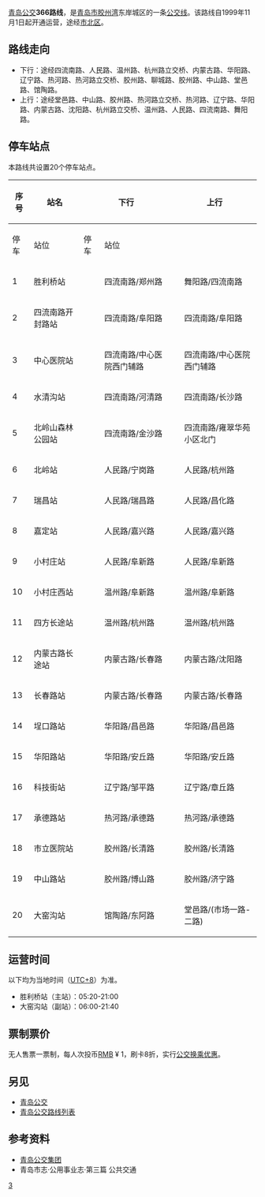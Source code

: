 {{Infobox Bus Route 
| image= [[File:SWB6107Q6+366.jpg|250px]]
| number= 366路线
| operator= [[青岛公交#青岛公交集团|公交]]市北巴士第二分公司
| garage= 舞阳路场站
| length= 12.15 [[千米|km]]
| time= 
| start= 胜利桥站
| via= 
| end= 大窑沟站
| frequency= 
| Other_route= 
| vehicle= 上海申沃 SWB6107Q6
| Fare= RMB ¥ 1
| Section_Fare1=
| Section_Fare2=
| compete= 
| bgcolor= green
| fontcolor= white
}}
[[青岛公交|青岛公交]]'''366路线'''，是[[青岛市|青岛市]][[胶州湾|胶州湾]]东岸城区的一条[[青岛公交路线列表|公交线]]。该路线自1999年11月1日起开通运营，途经[[市北区|市北区]]{{参|name=地图|{{cite|url=http://ditu.amap.com/search?query=366%E8%B7%AF&city=370200|title=高德地图 青岛366路|publisher=高德地图|accessdate=2016-10-20|archive-date=2016-10-21|archive-url=https://web.archive.org/web/20161021010153/http://ditu.amap.com/search?query=366%E8%B7%AF&city=370200|dead-url=no}}}}。

==路线走向==
*下行：途经四流南路、人民路、温州路、杭州路立交桥、内蒙古路、华阳路、辽宁路、热河路、热河路立交桥、胶州路、聊城路、胶州路、中山路、堂邑路、馆陶路。
*上行：途经堂邑路、中山路、胶州路、热河路立交桥、热河路、辽宁路、华阳路、内蒙古路、沈阳路、杭州路立交桥、温州路、人民路、四流南路、舞阳路。{{参|name=指南|{{cite|author=青岛公交集团有限责任公司|title=青岛市公共交通汽电车乘车指南|location=青岛|publisher=青岛出版社|date=2002-05|isbn=7543620901}}}}{{参|name=新闻网A|{{cite|url=http://news.qingdaonews.com/qingdao/2014-11/19/content_10777421.htm|title=权威版青岛公交线路站点大全出炉 出门不迷路|publisher=青岛日报-青报网|date=2014-11-19|accessdate=2016-10-13|archive-date=2020-12-20|archive-url=https://web.archive.org/web/20201220001225/http://news.qingdaonews.com/qingdao/2014-11/19/content_10777421.htm|dead-url=no}}}}{{参|name=地图}} 

==停车站点==
本路线共设置20个停车站点。{{参|name=指南}}{{参|name=官网|{{cite|url=http://www.qdbus.com.cn/web/XianLuList2.aspx?type=366|title=智能出行 > 线路站点 > 366路|publisher=青岛公交集团网站|access-date=2016-10-06|archive-url=https://web.archive.org/web/20161021010729/http://www.qdbus.com.cn/web/XianLuList2.aspx?type=366|archive-date=2016-10-21|dead-url=yes}}}}{{参|name=新闻网|{{cite|url=http://travel.qingdaonews.com/gongjiao/366road.html|title=青岛366路公交车路线|publisher=青岛新闻网|accessdate=2016-10-20|archive-date=2018-03-14|archive-url=https://web.archive.org/web/20180314192847/http://travel.qingdaonews.com/gongjiao/366road.html|dead-url=no}}}}{{参|name=新闻网A}}
{| class="wikitable" 
!rowspan="2" |序号!!rowspan="2" |站名!!colspan="2" |下行!!colspan="2" |上行!!rowspan="2" |换乘地铁!!rowspan="2" |备注
|-
!停车!!站位!!停车!!站位
|-
|1||胜利桥站||{{QP|下}}{{QP|bus}}||四流南路/郑州路||{{QP|上}}{{QP|bus}}||舞阳路/四流南路||[[胜利桥（纺织谷）站|胜利桥站]]（{{QM|1短}}）||
|-
|2||四流南路开封路站||{{QP|下}}{{QP|bus}}||四流南路/阜阳路||{{QP|上}}{{QP|bus}}||四流南路/阜阳路||[[开封路站|开封路站]]（{{QM|1短}}）||
|-
|3||中心医院站||{{QP|下}}{{QP|bus}}||四流南路/中心医院西门辅路||{{QP|上}}{{QP|bus}}||四流南路/中心医院西门辅路||||
|-
|4||水清沟站||{{QP|下}}{{QP|bus}}||四流南路/河清路||{{QP|上}}{{QP|bus}}||四流南路/长沙路||[[水清沟站|水清沟站]]（{{QM|1短}}）||
|-
|5||北岭山森林公园站||{{QP|下}}{{QP|bus}}||四流南路/金沙路||{{QP|上}}{{QP|bus}}||四流南路/雍翠华苑小区北门||||
|-
|6||北岭站||{{QP|下}}{{QP|bus}}||人民路/宁岗路||{{QP|上}}{{QP|bus}}||人民路/杭州路||[[北岭站|北岭站]]（{{QM|1短}}）||
|-
|7||瑞昌站||{{QP|下}}{{QP|bus}}||人民路/瑞昌路||{{QP|上}}{{QP|bus}}||人民路/昌化路||||
|-
|8||嘉定站||{{QP|下}}{{QP|bus}}||人民路/嘉兴路||{{QP|上}}{{QP|bus}}||人民路/嘉兴路||||
|-
|9||小村庄站||{{QP|下}}{{QP|bus}}||人民路/阜新路||{{QP|上}}{{QP|bus}}||人民路/阜新路||[[小村庄站|小村庄站]]（{{QM|1短}}）||
|-
|10||小村庄西站||{{QP|下}}{{QP|bus}}||温州路/阜新路||{{QP|上}}{{QP|bus}}||温州路/阜新路||||
|-
|11||四方长途站||{{QP|下}}{{QP|bus}}||温州路/杭州路||{{QP|上}}{{QP|bus}}||温州路/杭州路||[[内蒙古路站|内蒙古路站]]（{{QM|4短}}）||
|-
|12||内蒙古路长途站||{{QP|下}}{{QP|bus}}||内蒙古路/长春路||{{QP|上}}{{QP|bus}}||内蒙古路/沈阳路||[[内蒙古路站|内蒙古路站]]（{{QM|4短}}）||
|-
|13||长春路站||{{QP|下}}{{QP|bus}}||内蒙古路/长春路||{{QP|上}}{{QP|bus}}||内蒙古路/长春路||[[内蒙古路站|内蒙古路站]]（{{QM|4短}}）||
|-
|14||埕口路站||{{QP|下}}{{QP|bus}}||华阳路/昌邑路||{{QP|上}}{{QP|bus}}||华阳路/昌邑路||[[昌邑路站|昌邑路站]]（{{QM|4短}}）||
|-
|15||华阳路站||{{QP|下}}{{QP|bus}}||华阳路/安丘路||{{QP|上}}{{QP|bus}}||华阳路/安丘路||||
|-
|16||科技街站||{{QP|下}}{{QP|bus}}||辽宁路/邹平路||{{QP|上}}{{QP|bus}}||辽宁路/章丘路||[[泰山路站|泰山路站]]（{{QM|2短}}、{{QM|4短}}）||
|-
|17||承德路站||{{QP|下}}{{QP|bus}}||热河路/承德路||{{QP|上}}{{QP|bus}}||热河路/承德路||||
|-
|18||市立医院站||{{QP|下}}{{QP|bus}}||胶州路/长清路||{{QP|上}}{{QP|bus}}||胶州路/长清路||[[江苏路站_(青岛地铁)|江苏路站]]（{{QM|1短}}、{{QM|4短}}）||
|-
|19||中山路站||{{QP|下}}{{QP|bus}}||胶州路/博山路||{{QP|上}}{{QP|bus}}||胶州路/济宁路||[[中山路站_(青岛地铁)|中山路站]]（{{QM|1短}}）||
|-
|20||大窑沟站||{{QP|下}}{{QP|bus}}||馆陶路/东阿路||{{QP|上}}{{QP|bus}}||堂邑路/(市场一路-二路)||[[中山路站_(青岛地铁)|中山路站]]（{{QM|1短}}）||
|}

==运营时间==
以下均为当地时间（[[UTC+8|UTC+8]]）为准。{{参|name=指南}}{{参|name=官网}}{{参|name=新闻网}}
*胜利桥站（主站）：05:20-21:00
*大窑沟站（副站）：06:00-21:40

==票制票价==
无人售票一票制，每人次投币[[人民币|RMB]] ¥ 1，刷卡8折，实行[[青岛公交#换乘优惠|公交换乘优惠]]。{{参|name=新闻网}}

== 另见 ==
*[[青岛公交|青岛公交]]
*[[青岛公交路线列表|青岛公交路线列表]]

== 参考资料 ==
{{ReflistH}}
* [http://www.qd-bus.com.cn/ 青岛公交集团]{{dead link|date=2018年5月 |bot=InternetArchiveBot |fix-attempted=yes }}
* 青岛市志·公用事业志·第三篇 公共交通
{{RefFoot}}
{{ReflistF}}
{{青岛公交路线}}
[[Category:青岛公交路线|3]]